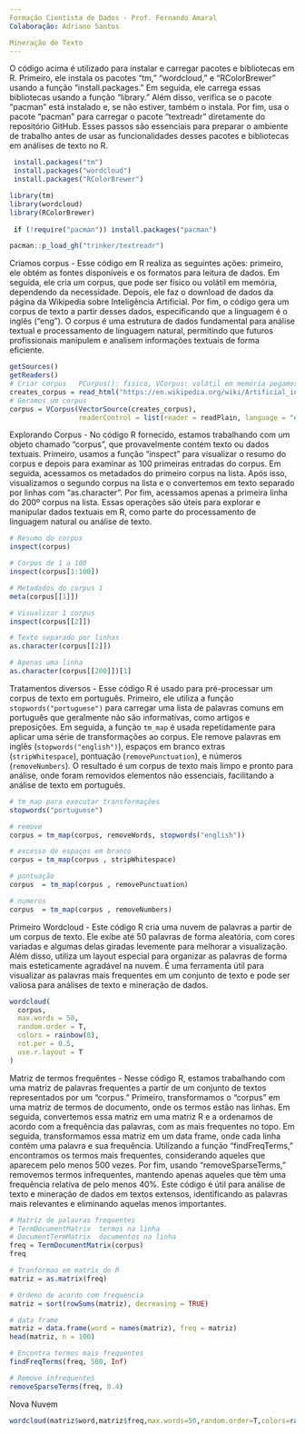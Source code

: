 ---
Formação Cientista de Dados - Prof. Fernando Amaral
Colaboração: Adriano Santos

Mineração de Texto
---

O código acima é utilizado para instalar e carregar pacotes e bibliotecas em R. Primeiro, ele instala os pacotes "tm," "wordcloud," e "RColorBrewer" usando a função "install.packages." Em seguida, ele carrega essas bibliotecas usando a função "library." Além disso, verifica se o pacote "pacman" está instalado e, se não estiver, também o instala. Por fim, usa o pacote "pacman" para carregar o pacote "textreadr" diretamente do repositório GitHub. Esses passos são essenciais para preparar o ambiente de trabalho antes de usar as funcionalidades desses pacotes e bibliotecas em análises de texto no R.

```{r}

 install.packages("tm")
 install.packages("wordcloud")
 install.packages("RColorBrewer")

library(tm)
library(wordcloud)
library(RColorBrewer)
 
 if (!require("pacman")) install.packages("pacman")

pacman::p_load_gh("trinker/textreadr")
```

Criamos corpus - Esse código em R realiza as seguintes ações: primeiro, ele obtém as fontes disponíveis e os formatos para leitura de dados. Em seguida, ele cria um corpus, que pode ser físico ou volátil em memória, dependendo da necessidade. Depois, ele faz o download de dados da página da Wikipedia sobre Inteligência Artificial. Por fim, o código gera um corpus de texto a partir desses dados, especificando que a linguagem é o inglês ("eng"). O corpus é uma estrutura de dados fundamental para análise textual e processamento de linguagem natural, permitindo que futuros profissionais manipulem e analisem informações textuais de forma eficiente.

```{r}
getSources()
getReaders()
# Criar corpus   PCorpus(): fisico, VCorpus: volátil em memória pegamos dados da wikipedia
creates_corpus = read_html("https://en.wikipedia.org/wiki/Artificial_intelligence")
# Geramos um corpus
corpus = VCorpus(VectorSource(creates_corpus),
                 readerControl = list(reader = readPlain, language = "eng"))
```

Explorando Corpus - No código R fornecido, estamos trabalhando com um objeto chamado "corpus", que provavelmente contém texto ou dados textuais. Primeiro, usamos a função "inspect" para visualizar o resumo do corpus e depois para examinar as 100 primeiras entradas do corpus. Em seguida, acessamos os metadados do primeiro corpus na lista. Após isso, visualizamos o segundo corpus na lista e o convertemos em texto separado por linhas com "as.character". Por fim, acessamos apenas a primeira linha do 200º corpus na lista. Essas operações são úteis para explorar e manipular dados textuais em R, como parte do processamento de linguagem natural ou análise de texto.

```{r}
# Resumo do corpus
inspect(corpus) 

# Corpus de 1 a 100
inspect(corpus[1:100])

# Metadados do corpus 1
meta(corpus[[1]])  

# Visualizar 1 corpus
inspect(corpus[[2]])  

# Texto separado por linhas
as.character(corpus[[2]]) 

# Apenas uma linha
as.character(corpus[[200]])[1]
```
Tratamentos diversos - Esse código R é usado para pré-processar um corpus de texto em português. Primeiro, ele utiliza a função `stopwords("portuguese")` para carregar uma lista de palavras comuns em português que geralmente não são informativas, como artigos e preposições. Em seguida, a função `tm_map` é usada repetidamente para aplicar uma série de transformações ao corpus. Ele remove palavras em inglês (`stopwords("english")`), espaços em branco extras (`stripWhitespace`), pontuação (`removePunctuation`), e números (`removeNumbers`). O resultado é um corpus de texto mais limpo e pronto para análise, onde foram removidos elementos não essenciais, facilitando a análise de texto em português.

```{r}
# tm_map para executar transformações
stopwords("portuguese")

# remove
corpus = tm_map(corpus, removeWords, stopwords("english"))

# excesso de espaços em branco
corpus = tm_map(corpus , stripWhitespace)

# pontuação
corpus  = tm_map(corpus , removePunctuation)

# numeros
corpus  = tm_map(corpus , removeNumbers)
```

Primeiro Wordcloud - Este código R cria uma nuvem de palavras a partir de um corpus de texto. Ele exibe até 50 palavras de forma aleatória, com cores variadas e algumas delas giradas levemente para melhorar a visualização. Além disso, utiliza um layout especial para organizar as palavras de forma mais esteticamente agradável na nuvem. É uma ferramenta útil para visualizar as palavras mais frequentes em um conjunto de texto e pode ser valiosa para análises de texto e mineração de dados.

```{r}
wordcloud(
  corpus,
  max.words = 50,
  random.order = T,
  colors = rainbow(8),
  rot.per = 0.5,
  use.r.layout = T
)
```

Matriz de termos frequêntes - Nesse código R, estamos trabalhando com uma matriz de palavras frequentes a partir de um conjunto de textos representados por um "corpus." Primeiro, transformamos o "corpus" em uma matriz de termos de documento, onde os termos estão nas linhas. Em seguida, convertemos essa matriz em uma matriz R e a ordenamos de acordo com a frequência das palavras, com as mais frequentes no topo. Em seguida, transformamos essa matriz em um data frame, onde cada linha contém uma palavra e sua frequência. Utilizando a função "findFreqTerms," encontramos os termos mais frequentes, considerando aqueles que aparecem pelo menos 500 vezes. Por fim, usando "removeSparseTerms," removemos termos infrequentes, mantendo apenas aqueles que têm uma frequência relativa de pelo menos 40%. Este código é útil para análise de texto e mineração de dados em textos extensos, identificando as palavras mais relevantes e eliminando aquelas menos importantes.

```{r}
# Matriz de palavras frequentes
# TermDocumentMatrix  termos na linha
# DocumentTermMatrix  documentos na linha
freq = TermDocumentMatrix(corpus)
freq

# Tranformao em matrix do R
matriz = as.matrix(freq)

# Ordeno de acordo com frequencia
matriz = sort(rowSums(matriz), decreasing = TRUE)

# data frame
matriz = data.frame(word = names(matriz), freq = matriz)
head(matriz, n = 100)

# Encontra termos mais frequentes
findFreqTerms(freq, 500, Inf)

# Remove infrequentes
removeSparseTerms(freq, 0.4)
```
Nova Nuvem
```{r}
wordcloud(matriz$word,matriz$freq,max.words=50,random.order=T,colors=rainbow(8),rot.per=0.5,use.r.layout=T)
```
